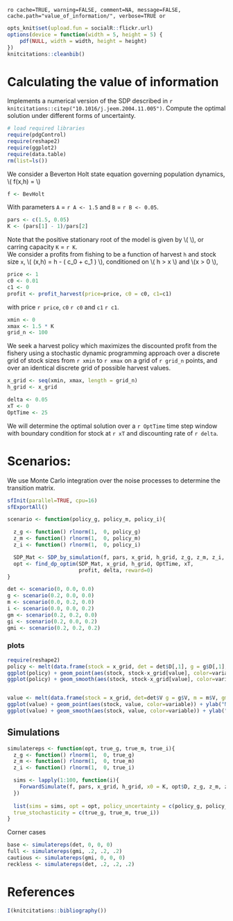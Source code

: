 `ro cache=TRUE, warning=FALSE, comment=NA, message=FALSE, cache.path="value_of_information/", verbose=TRUE or`

``` r
opts_knit$set(upload.fun = socialR::flickr.url)
options(device = function(width = 5, height = 5) {
    pdf(NULL, width = width, height = height)
})
knitcitations::cleanbib()
````

# Calculating the value of information

 Implements a numerical version of the SDP described in `r knitcitations::citep("10.1016/j.jeem.2004.11.005")`.
 Compute the optimal solution under different forms of uncertainty.   

``` r
# load required libraries
require(pdgControl)
require(reshape2)
require(ggplot2)
require(data.table)
rm(list=ls())
````

We consider a Beverton Holt state equation governing population dynamics, \\( f(x,h) = \frac{A x}{1 + B x} \\)

``` r
f <- BevHolt
````


With parameters `A` = `r A <- 1.5` and `B` = `r B <- 0.05`.

``` r
pars <- c(1.5, 0.05)
K <- (pars[1] - 1)/pars[2]
````

Note that the positive stationary root of the model is given by \\( \frac{A-1}{B} \\), or carring capacity `K` = `r K`.  
We consider a profits from fishing to be a function of harvest `h` and stock size `x`,  \\( \Pi(x,h) = h - \left( c_0  + c_1 \frac{h}{x} \right) \frac{h}{x} \\), conditioned on \\( h > x \\) and \\(x > 0 \\),

``` r
price <- 1
c0 <- 0.01
c1 <- 0
profit <- profit_harvest(price=price, c0 = c0, c1=c1) 
````

with price `r price`, `c0` `r c0` and `c1` `r c1`. 


``` r
xmin <- 0
xmax <- 1.5 * K
grid_n <- 100
````

We seek a harvest policy which maximizes the discounted profit from the fishery using a stochastic dynamic programming approach over a discrete grid of stock sizes from `r xmin` to `r xmax` on a grid of `r grid_n` points, and over an identical discrete grid of possible harvest values.  


``` r
x_grid <- seq(xmin, xmax, length = grid_n)  
h_grid <- x_grid  
````


``` r
delta <- 0.05
xT <- 0
OptTime <- 25
````

We will determine the optimal solution over a `r OptTime` time step window with boundary condition for stock at `r xT` and discounting rate of `r delta`.  

# Scenarios: 

We use Monte Carlo integration over the noise processes to determine the transition matrix.  

```r
sfInit(parallel=TRUE, cpu=16)
sfExportAll()
````


``` r
scenario <- function(policy_g, policy_m, policy_i){ 

  z_g <- function() rlnorm(1,  0, policy_g) 
  z_m <- function() rlnorm(1,  0, policy_m) 
  z_i <- function() rlnorm(1,  0, policy_i) 

  SDP_Mat <- SDP_by_simulation(f, pars, x_grid, h_grid, z_g, z_m, z_i, reps=2e4)
  opt <- find_dp_optim(SDP_Mat, x_grid, h_grid, OptTime, xT, 
                       profit, delta, reward=0)
}
````

``` r
det <- scenario(0, 0.0, 0.0)
g <- scenario(0.2, 0.0, 0.0)
m <- scenario(0.0, 0.2, 0.0)
i <- scenario(0.0, 0.0, 0.2)
gm <- scenario(0.2, 0.2, 0.0)
gi <- scenario(0.2, 0.0, 0.2)
gmi <- scenario(0.2, 0.2, 0.2)
````


### plots

``` r
require(reshape2)
policy <- melt(data.frame(stock = x_grid, det = det$D[,1], g = g$D[,1], m = m$D[,1], gm = gm$D[,1], gi = gi$D[,1], gmi = gmi$D[,1]), id = "stock")
ggplot(policy) + geom_point(aes(stock, stock-x_grid[value], color=variable)) + ylab("escapement") 
ggplot(policy) + geom_smooth(aes(stock, stock-x_grid[value], color=variable))+ ylab("escapement") 


value <- melt(data.frame(stock = x_grid, det=det$V g = g$V, m = m$V, gm = gm$V, gi = gi$V, gmi = gmi$V), id = "stock")
ggplot(value) + geom_point(aes(stock, value, color=variable)) + ylab("Net Present Value")
ggplot(value) + geom_smooth(aes(stock, value, color=variable)) + ylab("Net Present Value")
````

## Simulations

``` r
simulatereps <- function(opt, true_g, true_m, true_i){
  z_g <- function() rlnorm(1,  0, true_g) 
  z_m <- function() rlnorm(1,  0, true_m) 
  z_i <- function() rlnorm(1,  0, true_i) 

  sims <- lapply(1:100, function(i){
    ForwardSimulate(f, pars, x_grid, h_grid, x0 = K, opt$D, z_g, z_m, z_i, profit)
  })
  
  list(sims = sims, opt = opt, policy_uncertainty = c(policy_g, policy_m, policy_i),
  true_stochasticity = c(true_g, true_m, true_i))
}
````


Corner cases 

```r
base <- simulatereps(det, 0, 0, 0)
full <- simulatereps(gmi, .2, .2, .2)
cautious <- simulatereps(gmi, 0, 0, 0)
reckless <- simulatereps(det, .2, .2, .2)
````



# References

``` r
I(knitcitations::bibliography())
````
